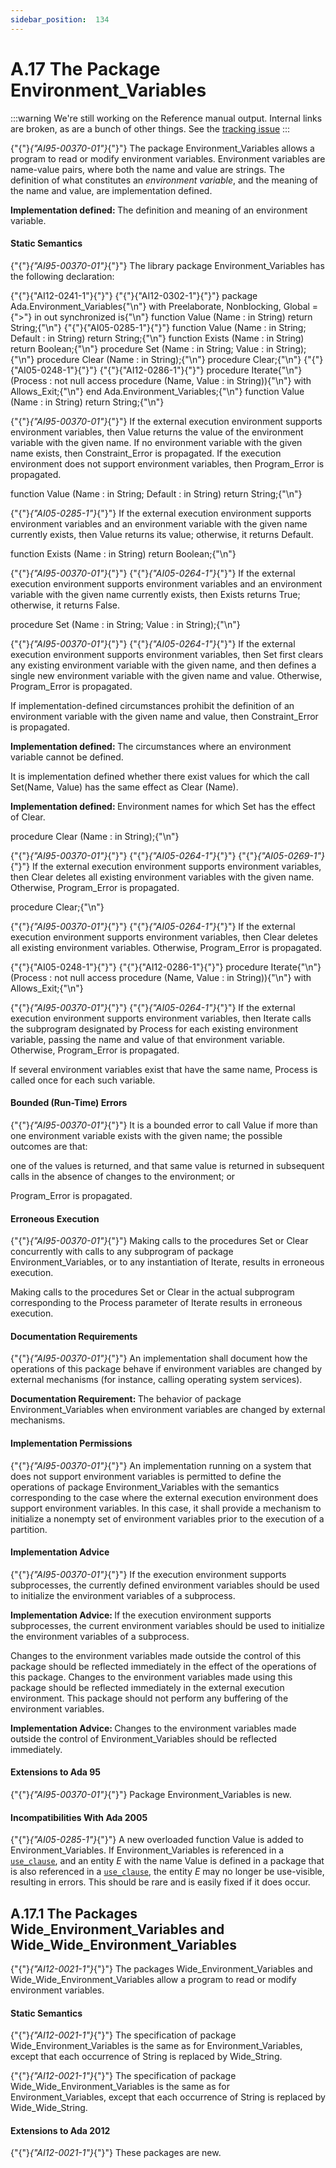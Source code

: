 ---
sidebar_position:  134
---

# A.17  The Package Environment_Variables

:::warning
We're still working on the Reference manual output.  Internal links are broken,
as are a bunch of other things.
See the [tracking issue](https://github.com/ada-lang-io/ada-lang-io/issues/20)
:::


<p>{"{"}<em>{"AI95-00370-01"}</em>{"}"} The package Environment_Variables allows a program to read or modify environment variables. Environment variables are name-value pairs, where both the name and value are strings. The definition of what constitutes an <em>environment variable</em>, and the meaning of the name and value, are implementation defined. </p>
<p><strong>Implementation defined: </strong>The definition and meaning of an environment variable.</p>

#### Static Semantics

<p>{"{"}<em>{"AI95-00370-01"}</em>{"}"} The library package Environment_Variables has the following declaration: </p>
<CodeBlock>
{"{"}{"AI12-0241-1"}{"}"} {"{"}{"AI12-0302-1"}{"}"} package Ada.Environment_Variables{"\n"}   with Preelaborate, Nonblocking, Global ={">"} in out synchronized is{"\n"}
</CodeBlock>

<CodeBlock>
   function Value (Name : in String) return String;{"\n"}
</CodeBlock>

<CodeBlock>
{"{"}{"AI05-0285-1"}{"}"}    function Value (Name : in String; Default : in String) return String;{"\n"}
</CodeBlock>

<CodeBlock>
   function Exists (Name : in String) return Boolean;{"\n"}
</CodeBlock>

<CodeBlock>
   procedure Set (Name : in String; Value : in String);{"\n"}
</CodeBlock>

<CodeBlock>
   procedure Clear (Name : in String);{"\n"}   procedure Clear;{"\n"}
</CodeBlock>

<CodeBlock>
{"{"}{"AI05-0248-1"}{"}"} {"{"}{"AI12-0286-1"}{"}"}    procedure Iterate{"\n"}      (Process : not null access procedure (Name, Value : in String)){"\n"}      with Allows_Exit;{"\n"}
</CodeBlock>

<CodeBlock>
end Ada.Environment_Variables;{"\n"}
</CodeBlock>

<CodeBlock>
function Value (Name : in String) return String;{"\n"}
</CodeBlock>

<p>{"{"}<em>{"AI95-00370-01"}</em>{"}"} If the external execution environment supports environment variables, then Value returns the value of the environment variable with the given name. If no environment variable with the given name exists, then Constraint_Error is propagated. If the execution environment does not support environment variables, then Program_Error is propagated.</p>
<CodeBlock>
function Value (Name : in String; Default : in String) return String;{"\n"}
</CodeBlock>

<p>{"{"}<em>{"AI05-0285-1"}</em>{"}"} If the external execution environment supports environment variables and an environment variable with the given name currently exists, then Value returns its value; otherwise, it returns Default.</p>
<CodeBlock>
function Exists (Name : in String) return Boolean;{"\n"}
</CodeBlock>

<p>{"{"}<em>{"AI95-00370-01"}</em>{"}"} {"{"}<em>{"AI05-0264-1"}</em>{"}"} If the external execution environment supports environment variables and an environment variable with the given name currently exists, then Exists returns True; otherwise, it returns False.</p>
<CodeBlock>
procedure Set (Name : in String; Value : in String);{"\n"}
</CodeBlock>

<p>{"{"}<em>{"AI95-00370-01"}</em>{"}"} {"{"}<em>{"AI05-0264-1"}</em>{"}"} If the external execution environment supports environment variables, then Set first clears any existing environment variable with the given name, and then defines a single new environment variable with the given name and value. Otherwise, Program_Error is propagated.</p>
<p>If implementation-defined circumstances prohibit the definition of an environment variable with the given name and value, then Constraint_Error is propagated. </p>
<p><strong>Implementation defined: </strong>The circumstances where an environment variable cannot be defined.</p>
<p>It is implementation defined whether there exist values for which the call Set(Name, Value) has the same effect as Clear (Name). </p>
<p><strong>Implementation defined: </strong>Environment names for which Set has the effect of Clear.</p>
<CodeBlock>
procedure Clear (Name : in String);{"\n"}
</CodeBlock>

<p>{"{"}<em>{"AI95-00370-01"}</em>{"}"} {"{"}<em>{"AI05-0264-1"}</em>{"}"} {"{"}<em>{"AI05-0269-1"}</em>{"}"} If the external execution environment supports environment variables, then Clear deletes all existing environment variables with the given name. Otherwise, Program_Error is propagated.</p>
<CodeBlock>
procedure Clear;{"\n"}
</CodeBlock>

<p>{"{"}<em>{"AI95-00370-01"}</em>{"}"} {"{"}<em>{"AI05-0264-1"}</em>{"}"} If the external execution environment supports environment variables, then Clear deletes all existing environment variables. Otherwise, Program_Error is propagated.</p>
<CodeBlock>
{"{"}{"AI05-0248-1"}{"}"} {"{"}{"AI12-0286-1"}{"}"} procedure Iterate{"\n"}   (Process : not null access procedure (Name, Value : in String)){"\n"}      with Allows_Exit;{"\n"}
</CodeBlock>

<p>{"{"}<em>{"AI95-00370-01"}</em>{"}"} {"{"}<em>{"AI05-0264-1"}</em>{"}"} If the external execution environment supports environment variables, then Iterate calls the subprogram designated by Process for each existing environment variable, passing the name and value of that environment variable. Otherwise, Program_Error is propagated.</p>
<p>If several environment variables exist that have the same name, Process is called once for each such variable.</p>

#### Bounded (Run-Time) Errors

<p>{"{"}<em>{"AI95-00370-01"}</em>{"}"} It is a bounded error to call Value if more than one environment variable exists with the given name; the possible outcomes are that: </p>
<p>one of the values is returned, and that same value is returned in subsequent calls in the absence of changes to the environment; or</p>
<p>Program_Error is propagated. </p>

#### Erroneous Execution

<p>{"{"}<em>{"AI95-00370-01"}</em>{"}"} Making calls to the procedures Set or Clear concurrently with calls to any subprogram of package Environment_Variables, or to any instantiation of Iterate, results in erroneous execution.</p>
<p>Making calls to the procedures Set or Clear in the actual subprogram corresponding to the Process parameter of Iterate results in erroneous execution. </p>

#### Documentation Requirements

<p>{"{"}<em>{"AI95-00370-01"}</em>{"}"} An implementation shall document how the operations of this package behave if environment variables are changed by external mechanisms (for instance, calling operating system services). </p>
<p><strong>Documentation Requirement: </strong>The behavior of package Environment_Variables when environment variables are changed by external mechanisms.</p>

#### Implementation Permissions

<p>{"{"}<em>{"AI95-00370-01"}</em>{"}"} An implementation running on a system that does not support environment variables is permitted to define the operations of package Environment_Variables with the semantics corresponding to the case where the external execution environment does support environment variables. In this case, it shall provide a mechanism to initialize a nonempty set of environment variables prior to the execution of a partition. </p>

#### Implementation Advice

<p>{"{"}<em>{"AI95-00370-01"}</em>{"}"} If the execution environment supports subprocesses, the currently defined environment variables should be used to initialize the environment variables of a subprocess. </p>
<p><strong>Implementation Advice: </strong>If the execution environment supports subprocesses, the current environment variables should be used to initialize the environment variables of a subprocess.</p>
<p>Changes to the environment variables made outside the control of this package should be reflected immediately in the effect of the operations of this package. Changes to the environment variables made using this package should be reflected immediately in the external execution environment. This package should not perform any buffering of the environment variables. </p>
<p><strong>Implementation Advice: </strong>Changes to the environment variables made outside the control of Environment_Variables should be reflected immediately.</p>

#### Extensions to Ada 95

<p>{"{"}<em>{"AI95-00370-01"}</em>{"}"} Package Environment_Variables is new. </p>

#### Incompatibilities With Ada 2005

<p>{"{"}<em>{"AI05-0285-1"}</em>{"}"} A new overloaded function Value is added to Environment_Variables. If Environment_Variables is referenced in a <code><a href="./AA-8.4#S0235">use_clause</a></code>, and an entity <em>E</em> with the name Value is defined in a package that is also referenced in a <code><a href="./AA-8.4#S0235">use_clause</a></code>, the entity <em>E</em> may no longer be use-visible, resulting in errors. This should be rare and is easily fixed if it does occur. </p>

## A.17.1  The Packages Wide_Environment_Variables and Wide_Wide_Environment_Variables

<p>{"{"}<em>{"AI12-0021-1"}</em>{"}"} The packages Wide_Environment_Variables and Wide_Wide_Environment_Variables allow a program to read or modify environment variables. </p>

#### Static Semantics

<p>{"{"}<em>{"AI12-0021-1"}</em>{"}"} The specification of package Wide_Environment_Variables is the same as for Environment_Variables, except that each occurrence of String is replaced by Wide_String.</p>
<p>{"{"}<em>{"AI12-0021-1"}</em>{"}"} The specification of package Wide_Wide_Environment_Variables is the same as for Environment_Variables, except that each occurrence of String is replaced by Wide_Wide_String. </p>

#### Extensions to Ada 2012

<p>{"{"}<em>{"AI12-0021-1"}</em>{"}"} These packages are new. </p>

